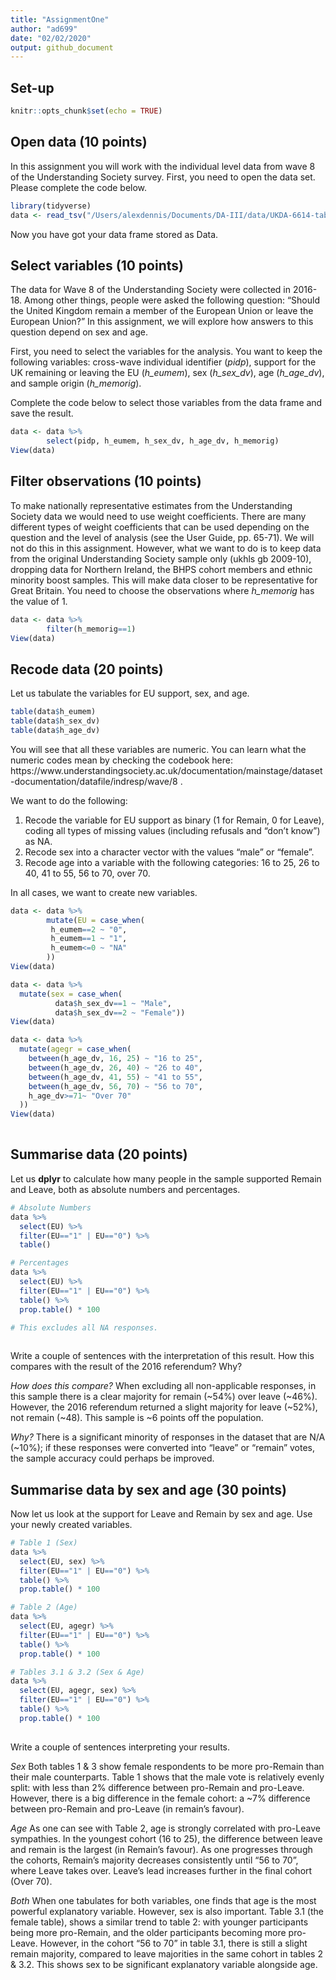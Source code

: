 ```yaml
---
title: "AssignmentOne"
author: "ad699"
date: "02/02/2020"
output: github_document
---
```


## Set-up
```r
knitr::opts_chunk$set(echo = TRUE)
``` 


## Open data (10 points)

In this assignment you will work with the individual level data from wave 8 of the Understanding Society survey. First, you need to open the data set. Please complete the code below.

```r
library(tidyverse)
data <- read_tsv("/Users/alexdennis/Documents/DA-III/data/UKDA-6614-tab/tab/ukhls_w8/h_indresp.tab")
```

Now you have got your data frame stored as Data. 



## Select variables (10 points)

The data for Wave 8 of the Understanding Society were collected in 2016-18. Among other things, people were asked the following question: "Should the United Kingdom remain a member of the European Union or leave the European Union?" In this assignment, we will explore how answers to this question depend on sex and age.

First, you need to select the variables for the analysis. You want to keep the following variables: cross-wave individual identifier (*pidp*), support for the UK remaining or leaving the EU (*h_eumem*), sex (*h_sex_dv*), age (*h_age_dv*), and sample origin (*h_memorig*).

Complete the code below to select those variables from the data frame and save the result.

```r
data <- data %>%
        select(pidp, h_eumem, h_sex_dv, h_age_dv, h_memorig)
View(data)
```




## Filter observations (10 points)

To make nationally representative estimates from the Understanding Society data we would need to use weight coefficients. There are many different types of weight coefficients that can be used depending on the question and the level of analysis (see the User Guide, pp. 65-71). We will not do this in this assignment. However, what we want to do is to keep data from the original Understanding Society sample only (ukhls gb 2009-10), dropping  data for Northern Ireland, the BHPS cohort members and ethnic minority boost samples. This will make data closer to be representative for Great Britain. You need to choose the observations where *h_memorig* has the value of 1.

```r
data <- data %>%
        filter(h_memorig==1)
View(data)

```



## Recode data (20 points)

Let us tabulate the variables for EU support, sex, and age.

```r
table(data$h_eumem)
table(data$h_sex_dv)
table(data$h_age_dv)
```

You will see that all these variables are numeric. You can learn what the numeric codes mean by checking the codebook here: https://www.understandingsociety.ac.uk/documentation/mainstage/dataset-documentation/datafile/indresp/wave/8 .

We want to do the following:

1) Recode the variable for EU support as binary (1 for Remain, 0 for Leave), coding all types of missing values (including refusals and "don't know") as NA.
2) Recode sex into a character vector with the values "male" or "female".
3) Recode age into a variable with the following categories: 16 to 25, 26 to 40, 41 to 55, 56 to 70, over 70.

In all cases, we want to create new variables.

```r
data <- data %>%
        mutate(EU = case_when(
         h_eumem==2 ~ "0",
         h_eumem==1 ~ "1",
         h_eumem<=0 ~ "NA"
        ))
View(data)

data <- data %>%
  mutate(sex = case_when(
          data$h_sex_dv==1 ~ "Male",
          data$h_sex_dv==2 ~ "Female"))
View(data)

data <- data %>% 
  mutate(agegr = case_when(
    between(h_age_dv, 16, 25) ~ "16 to 25", 
    between(h_age_dv, 26, 40) ~ "26 to 40",
    between(h_age_dv, 41, 55) ~ "41 to 55", 
    between(h_age_dv, 56, 70) ~ "56 to 70",
    h_age_dv>=71~ "Over 70"
  ))
View(data)
          
```


## Summarise data (20 points)

Let us **dplyr** to calculate how many people in the sample supported Remain and Leave, both as absolute numbers and percentages.

```r
# Absolute Numbers
data %>%
  select(EU) %>%
  filter(EU=="1" | EU=="0") %>%
  table()

# Percentages
data %>%
  select(EU) %>%
  filter(EU=="1" | EU=="0") %>%
  table() %>%
  prop.table() * 100

# This excludes all NA responses. 
        
```

Write a couple of sentences with the interpretation of this result. How this compares with the result of the 2016 referendum? Why?

*How does this compare?* 
When excluding all non-applicable responses, in this sample there is a clear majority for remain (~54%) over leave (~46%). However, the 2016 referendum returned a slight majority for leave (~52%), not remain (~48). This sample is ~6 points off the population. 

*Why?* 
There is a significant minority of responses in the dataset that are N/A (~10%); if these responses were converted into "leave" or "remain" votes, the sample accuracy could perhaps be improved.


## Summarise data by sex and age (30 points)

Now let us look at the support for Leave and Remain by sex and age. Use your newly created variables.


```r
# Table 1 (Sex)
data %>%
  select(EU, sex) %>%
  filter(EU=="1" | EU=="0") %>%
  table() %>%
  prop.table() * 100

# Table 2 (Age)
data %>%
  select(EU, agegr) %>%
  filter(EU=="1" | EU=="0") %>%
  table() %>%
  prop.table() * 100

# Tables 3.1 & 3.2 (Sex & Age)
data %>%
  select(EU, agegr, sex) %>%
  filter(EU=="1" | EU=="0") %>%
  table() %>%
  prop.table() * 100
      
```


Write a couple of sentences interpreting your results.

*Sex*
Both tables 1 & 3 show female respondents to be more pro-Remain than their male counterparts. Table 1 shows that the male vote is relatively evenly split: with less than 2% difference between pro-Remain and pro-Leave. However, there is a big difference in the female cohort: a ~7% difference between pro-Remain and pro-Leave (in remain's favour). 

*Age*
As one can see with Table 2, age is strongly correlated with pro-Leave sympathies. In the youngest cohort (16 to 25), the difference between leave and remain is the largest (in Remain's favour). As one progresses through the cohorts, Remain's majority decreases consistently until "56 to 70", where Leave takes over. Leave's lead increases further in the final cohort (Over 70). 

*Both* 
When one tabulates for both variables, one finds that age is the most powerful explanatory variable. However, sex is also important. Table 3.1 (the female table), shows a similar trend to table 2: with younger participants being more pro-Remain, and the older participants becoming more pro-Leave. However, in the cohort "56 to 70" in table 3.1, there is still a slight remain majority, compared to leave majorities in the same cohort in tables 2 & 3.2. This shows sex to be significant explanatory variable alongside age. 

